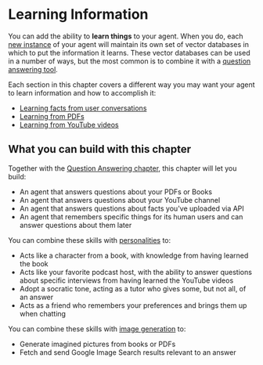 
# Learning Information

You can add the ability to **learn things** to your agent.
When you do, each [new instance](/agent-guidebook/getting-started/share-your-agent) of your agent will maintain its own set of vector databases in which to put the information it learns.
These vector databases can be used in a number of ways, but the most common is to combine it with a [question answering tool](/agent-guidebook/question-answering).

<Definition term="vector-database" />

Each section in this chapter covers a different way you may want your agent to learn information and how to accomplish it:

- [Learning facts from user conversations](/agent-guidebook/learning/learning-facts-from-users)
- [Learning from PDFs](/agent-guidebook/learning/learn-from-pdfs)
- [Learning from YouTube videos](/agent-guidebook/learning/learn-from-youtube)

## What you can build with this chapter

Together with the [Question Answering chapter](/agent-guidebook/question-answering), this chapter will let you build:

- An agent that answers questions about your PDFs or Books
- An agent that answers questions about your YouTube channel
- An agent that answers questions about facts you've uploaded via API
- An agent that remembers specific things for its human users and can answer questions about them later

You can combine these skills with [personalities](/agent-guidebook/personality/add-a-personality) to:

- Acts like a character from a book, with knowledge from having learned the book
- Acts like your favorite podcast host, with the ability to answer questions about specific interviews from having learned the YouTube videos
- Adopt a socratic tone, acting as a tutor who gives some, but not all, of an answer
- Acts as a friend who remembers your preferences and brings them up when chatting

You can combine these skills with [image generation](/agent-guidebook/generate-images) to:

- Generate imagined pictures from books or PDFs
- Fetch and send Google Image Search results relevant to an answer

